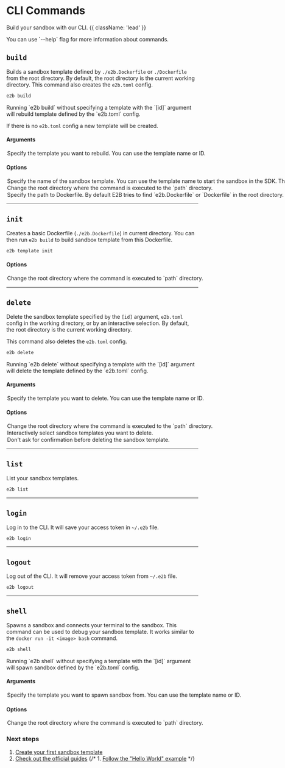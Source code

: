 # CLI Commands

Build your sandbox with our CLI. {{ className: 'lead' }}

<Note>
You can use `--help` flag for more information about commands.
</Note>

## `build`

Builds a sandbox template defined by `./e2b.Dockerfile` or `./Dockerfile` from the root directory.
By default, the root directory is the current working directory.
This command also creates the `e2b.toml` config.

```bash
e2b build
```

<Note>
Running `e2b build` without specifying a template with the `[id]` argument will rebuild template defined by the `e2b.toml` config.

If there is no `e2b.toml` config a new template will be created.
</Note>

#### **Arguments**

<Options>
  <Option type="[id]">
    Specify the template you want to rebuild. You can use the template name or ID.
  </Option>
</Options>


#### **Options**

<Options>
  <Option type="-n, --name" name="template-name">
    Specify the name of the sandbox template. You can use the template name to start the sandbox in the SDK. The name must be lowercase and contain only letters, numbers, dashes, and underscores.
  </Option>
  <Option type="-p, --path" name="path">
    Change the root directory where the command is executed to the `path` directory.
  </Option>
  <Option type="-d, --dockerfile" name="dockerfile">
    Specify the path to Dockerfile. By default E2B tries to find `e2b.Dockerfile` or `Dockerfile` in the root directory.
  </Option>
</Options>

---

## `init`

Creates a basic Dockerfile (`./e2b.Dockerfile`) in current directory.
You can then run `e2b build` to build sandbox template from this Dockerfile.

```bash
e2b template init
```

#### **Options**

<Options>
  <Option name="path" type="-p, --path">
    Change the root directory where the command is executed to `path` directory.
  </Option>
</Options>

---

## `delete`

Delete the sandbox template specified by the `[id]` argument, `e2b.toml` config in the working directory, or by an interactive selection.
By default, the root directory is the current working directory.

This command also deletes the `e2b.toml` config.

```bash
e2b delete
```

<Note>
Running `e2b delete` without specifying a template with the `[id]` argument will delete the template defined by the `e2b.toml` config.
</Note>

#### **Arguments**

<Options>
  <Option type="[id]">
    Specify the template you want to delete. You can use the template name or ID.
  </Option>
</Options>


#### **Options**

<Options>
  <Option type="-p, --path" name="path">
    Change the root directory where the command is executed to the `path` directory.
  </Option>
  <Option type="-s, --select">
    Interactively select sandbox templates you want to delete.
  </Option>
  <Option type="-y, --yes">
    Don't ask for confirmation before deleting the sandbox template.
  </Option>
</Options>

---

## `list`

List your sandbox templates.

```bash
e2b list
```

---

## `login`

Log in to the CLI. It will save your access token in `~/.e2b` file.

```bash
e2b login
```

---

## `logout`

Log out of the CLI. It will remove your access token from `~/.e2b` file.

```bash
e2b logout
```

---

## `shell`

Spawns a sandbox and connects your terminal to the sandbox.
This command can be used to debug your sandbox template.
It works similar to the `docker run -it <image> bash` command.

```bash
e2b shell
```

<Note>
Running `e2b shell` without specifying a template with the `[id]` argument will spawn sandbox defined by the `e2b.toml` config.
</Note>

#### **Arguments**

<Options>
  <Option type="[id]" name="template-name-or-id">
    Specify the template you want to spawn sandbox from. You can use the template name or ID.
  </Option>
</Options>


#### **Options**

<Options>
  <Option name="path" type="-p, --path">
    Change the root directory where the command is executed to `path` directory.
  </Option>
</Options>

### Next steps

1. [Create your first sandbox template](/sandbox/templates/overview)
1. [Check out the official guides](/guides/custom-sandbox)
{/* 1. [Follow the "Hello World" example](/guides/) */}
